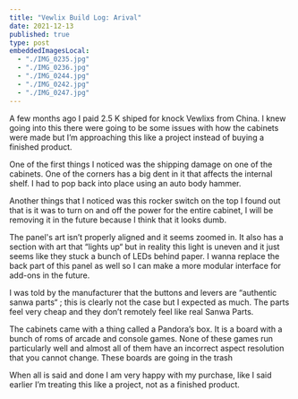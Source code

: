 ```yaml
---
title: "Vewlix Build Log: Arival"
date: 2021-12-13
published: true
type: post
embeddedImagesLocal:
  - "./IMG_0235.jpg"
  - "./IMG_0236.jpg"
  - "./IMG_0244.jpg"
  - "./IMG_0242.jpg"
  - "./IMG_0247.jpg"
---
```



<GatsbyImage alt="The Vewlix Cabs" image={getImage(props.localImages[0])} />

A few months ago I paid 2.5 K shiped for knock Vewlixs from China. I knew going into this there were going to be some issues with how the cabinets were made but I’m approaching this like a project instead of buying a finished product.

<GatsbyImage alt="Shipping damage" image={getImage(props.localImages[1])} />

One of the first things I noticed was the shipping damage on one of the cabinets. One of the corners has a big dent in it that affects the internal shelf. I had to pop back into place using an auto body hammer.

<GatsbyImage alt="Rocker switch" image={getImage(props.localImages[2])} />

Another things that I noticed was this rocker switch on the top I found out that is it was to turn on and off the power for the entire cabinet, I will be removing it in the future because I think that it looks dumb.

<GatsbyImage alt="Panel" image={getImage(props.localImages[3])} />

The panel's art isn’t properly aligned and it seems zoomed in. It also has a section with art that “lights up“ but in reality this light is uneven and it just seems like they stuck a bunch of LEDs behind paper. I wanna replace the back part of this panel as well so I can make a more modular interface for add-ons in the future.

I was told by the manufacturer that the buttons and levers are “authentic sanwa parts“ ; this is clearly not the case but I expected as much. The parts feel very cheap and they don’t remotely feel like real Sanwa Parts.

<GatsbyImage alt="Pandora’s box" image={getImage(props.localImages[4])} />

The cabinets came with a thing called a Pandora’s box. It is a board with a bunch of roms of arcade and console games. None of these games run particularly well and almost all of them have an incorrect aspect resolution that you cannot change. These boards are going in the trash

When all is said and done I am very happy with my purchase, like I said earlier I’m treating this like a project, not as a finished product.
